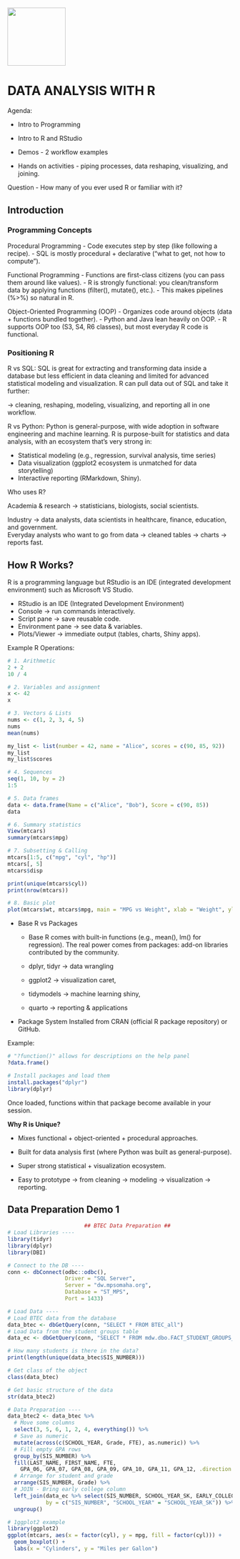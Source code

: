 # ![](images/DARE%20Logo-01.png){width="130"}

# DATA ANALYSIS WITH R

Agenda:

-   Intro to Programming

-   Intro to R and RStudio

-   Demos - 2 workflow examples

-   Hands on activities - piping processes, data reshaping, visualizing, and joining.

Question - How many of you ever used R or familiar with it?

## Introduction

### Programming Concepts

Procedural Programming - Code executes step by step (like following a recipe). - SQL is mostly procedural + declarative (“what to get, not how to compute”).

Functional Programming - Functions are first-class citizens (you can pass them around like values). - R is strongly functional: you clean/transform data by applying functions (filter(), mutate(), etc.). - This makes pipelines (%\>%) so natural in R.

Object-Oriented Programming (OOP) - Organizes code around objects (data + functions bundled together). - Python and Java lean heavily on OOP. - R supports OOP too (S3, S4, R6 classes), but most everyday R code is functional.

### Positioning R

R vs SQL: SQL is great for extracting and transforming data inside a database but less efficient in data cleaning and limited for advanced statistical modeling and visualization. R can pull data out of SQL and take it further:

→ cleaning, reshaping, modeling, visualizing, and reporting all in one workflow.

R vs Python: Python is general-purpose, with wide adoption in software engineering and machine learning. R is purpose-built for statistics and data analysis, with an ecosystem that’s very strong in:

-   Statistical modeling (e.g., regression, survival analysis, time series)
-   Data visualization (ggplot2 ecosystem is unmatched for data storytelling)
-   Interactive reporting (RMarkdown, Shiny).

Who uses R?

Academia & research → statisticians, biologists, social scientists.

Industry → data analysts, data scientists in healthcare, finance, education, and government.\
Everyday analysts who want to go from data → cleaned tables → charts → reports fast.

## How R Works?

R is a programming language but RStudio is an IDE (integrated development environment) such as Microsoft VS Studio.

-   RStudio is an IDE (Integrated Development Environment)
-   Console → run commands interactively.
-   Script pane → save reusable code.
-   Environment pane → see data & variables.
-   Plots/Viewer → immediate output (tables, charts, Shiny apps).

Example R Operations:

```{r}
# 1. Arithmetic
2 + 2
10 / 4

# 2. Variables and assignment
x <- 42
x

# 3. Vectors & Lists
nums <- c(1, 2, 3, 4, 5)
nums
mean(nums)

my_list <- list(number = 42, name = "Alice", scores = c(90, 85, 92))
my_list
my_list$scores

# 4. Sequences
seq(1, 10, by = 2)
1:5

# 5. Data frames
data <- data.frame(Name = c("Alice", "Bob"), Score = c(90, 85))
data

# 6. Summary statistics
View(mtcars)
summary(mtcars$mpg)

# 7. Subsetting & Calling
mtcars[1:5, c("mpg", "cyl", "hp")]
mtcars[, 5]
mtcars$disp

print(unique(mtcars$cyl))
print(nrow(mtcars))

# 8. Basic plot
plot(mtcars$wt, mtcars$mpg, main = "MPG vs Weight", xlab = "Weight", ylab = "MPG")
```

-   Base R vs Packages

    -    Base R comes with built-in functions (e.g., mean(), lm() for regression). The real power comes from packages: add-on libraries contributed by the community.

    -   dplyr, tidyr → data wrangling

    -   ggplot2 → visualization caret,

    -   tidymodels → machine learning shiny,

    -   quarto → reporting & applications

-   Package System Installed from CRAN (official R package repository) or GitHub.

Example:

```{r}
# "?function()" allows for descriptions on the help panel
?data.frame()

# Install packages and load them
install.packages("dplyr")
library(dplyr)
```

Once loaded, functions within that package become available in your session.

**Why R is Unique?**

-   Mixes functional + object-oriented + procedural approaches.

-   Built for data analysis first (where Python was built as general-purpose).

-   Super strong statistical + visualization ecosystem.

-   Easy to prototype → from cleaning → modeling → visualization → reporting.

## Data Preparation Demo 1

```{r}
                        ## BTEC Data Preparation ##
# Load Libraries ----
library(tidyr)
library(dplyr)
library(DBI)

# Connect to the DB ----
conn <- dbConnect(odbc::odbc(),
                  Driver = "SQL Server",
                  Server = "dw.mpsomaha.org",
                  Database = "ST_MPS",
                  Port = 1433)

# Load Data ----
# Load BTEC data from the database
data_btec <- dbGetQuery(conn, "SELECT * FROM BTEC_all")
# Load Data from the student groups table
data_ec <- dbGetQuery(conn, "SELECT * FROM mdw.dbo.FACT_STUDENT_GROUPS_VER2")

# How many students is there in the data?
print(length(unique(data_btec$SIS_NUMBER)))

# Get class of the object
class(data_btec)

# Get basic structure of the data
str(data_btec2)

# Data Preparation ----
data_btec2 <- data_btec %>% 
  # Move some columns
  select(3, 5, 6, 1, 2, 4, everything()) %>% 
  # Save as numeric
  mutate(across(c(SCHOOL_YEAR, Grade, FTE), as.numeric)) %>% 
  # Fill empty GPA rows 
  group_by(SIS_NUMBER) %>% 
  fill(LAST_NAME, FIRST_NAME, FTE, 
    GPA_06, GPA_07, GPA_08, GPA_09, GPA_10, GPA_11, GPA_12, .direction = "downup") %>% 
  # Arrange for student and grade
  arrange(SIS_NUMBER, Grade) %>% 
  # JOIN - Bring early college column
  left_join(data_ec %>% select(SIS_NUMBER, SCHOOL_YEAR_SK, EARLY_COLLEGE, FRPL, SPED, ACP, EL, HAL_MATH, HAL_RDG, HAL_VS, YEARS_IN_MPS), 
            by = c("SIS_NUMBER", "SCHOOL_YEAR" = "SCHOOL_YEAR_SK")) %>% 
  ungroup()
```

```{r}
# 1ggplot2 example
library(ggplot2)
ggplot(mtcars, aes(x = factor(cyl), y = mpg, fill = factor(cyl))) +
  geom_boxplot() +
  labs(x = "Cylinders", y = "Miles per Gallon")
```
